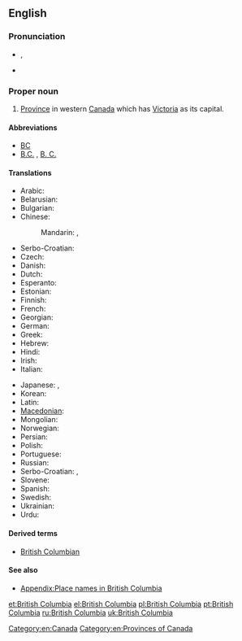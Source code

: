 ==English==
{{rfc-auto}}
{{wikipedia}}

===Pronunciation===
* {{a|UK}} {{IPA|/ˈbɹɪt.ɪʃ ˌkə.lʌm.bi.ə/}}, {{X-SAMPA|/"brIt.IS %k@.lVm.bi.@/}}
* {{audio|En-ca-British Columbia.ogg|Audio (CAN)}}

===Proper noun===
{{en-proper noun|sg=[[British]] [[Columbia]]}}

# [[province|Province]] in western [[Canada]] which has [[Victoria]] as its capital. 

====Abbreviations====
* [[BC]] {{qualifier|postal symbol}}
* [[B.C.]] , [[B. C.]]

====Translations====
{{trans-top|Province in western Canada}}
* Arabic: {{t-|ar|كولومبيا البريطانية|f|tr=kulumbiya al-bariTaníyya}}
* Belarusian: {{t-|be|Брытанская Калумбія|f|tr=Brytánskaja Kalúmbija|xs=Belarusian}}
* Bulgarian: {{t-|bg|Британска Колумбия|f|tr=Brítanska Kolúmbija}}
* Chinese:
*: Mandarin: {{t-|cmn|不列顛哥倫比亞|sc=Hani}},  {{t-|cmn|不列颠哥伦比亚|tr=Bùlièdiān-Gēlúnbǐyà|sc=Hani}}
* Serbo-Croatian: {{t|sh|Britanska Kolumbija|f}}
* Czech: {{t+|cs|Britská Kolumbie|f}}
* Danish: {{t-|da|Britisk Columbia}}
* Dutch: {{t-|nl|Brits Columbia}}
* Esperanto: {{t-|eo|Brita Kolumbio}}
* Estonian: {{t-|et|Briti Columbia}}
* Finnish: {{t-|fi|Brittiläinen Kolumbia}}
* French: {{t+|fr|Colombie-Britannique|f}}
* Georgian: {{t-|ka|ბრიტანეთის კოლუმბია|tr=britʼanetis kʼolumbia|sc=Geor|xs=Georgian}}
* German: {{t+|de|Britisch-Kolumbien|n}}
* Greek: {{t+|el|Βρετανική Κολομβία|tr=Bretanikí Kolombía}}
* Hebrew: {{t-|he|קולומביה הבריטית}}
* Hindi: {{t-|hi|ब्रिटिश कोलंबिया|tr=briṭiś kōlambiyā|xs=Hindi}}
* Irish: {{t-|ga|Colóim Bhriotanach|f|alt=An Cholóim Bhriotanach|xs=Irish}}
* Italian: {{t-|it|Colombia Britannica}}
{{trans-mid}}
* Japanese: {{t-|ja|ブリティッシュ・コロンビア|tr=Buritisshu-Koronbia}},  {{t-|ja|ブリティッシュ・コロンビア州|tr=Buritisshu-Koronbia-shū}}
* Korean: {{t-|ko|브리티시컬럼비아|tr=Beuritisi-Keolleombia|sc=Hang}}
* Latin: {{t-|la|Columbia Britannica}}
* [[Macedonian]]: {{t-|mk|Британска Колумбија|f|tr=Brítanska Kolúmbija}}
* Mongolian: {{t-|mn|Бритиш Коламбиа|tr=Brítiš Kolámbija|sc=Cyrl|xs=Mongolian}}
* Norwegian: {{t-|no|Britisk Columbia}}
* Persian: {{t-|fa|بریتیش کلمبیا}}
* Polish: {{t+|pl|Kolumbia Brytyjska|f}}
* Portuguese: {{t+|pt|Colúmbia Britânica|f}}
* Russian: {{t-|ru|Британская Колумбия|f|tr=Británskaja Kolúmbija}}
* Serbo-Croatian: {{t-|sh|Британска Колумбија|f|sc=Cyrl|xs=Serbo-Croatian}},  {{t-|sh|Britanska Kolumbija|xs=Serbo-Croatian}}
* Slovene: {{t+|sl|Britanska Kolumbija|f}}
* Spanish: {{t-|es|Columbia Británica|f}}
* Swedish: {{t-|sv|British Columbia}}
* Ukrainian: {{t-|uk|Британська Колумбія|f|tr=Brytáns'ka Kolúmbija|xs=Ukrainian}}
* Urdu: {{t-|ur|برٹش کولمبیا|tr=briṭiś kōlambiyā|xs=Urdu}}
{{trans-bottom}}

====Derived terms====
* [[British Columbian]]

====See also====
* [[Appendix:Place names in British Columbia]]

[[Category:en:Canada]]
[[Category:en:Provinces of Canada]]

[[et:British Columbia]]
[[el:British Columbia]]
[[pl:British Columbia]]
[[pt:British Columbia]]
[[ru:British Columbia]]
[[uk:British Columbia]]